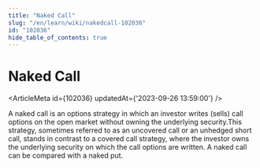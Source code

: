 ```yaml
---
title: "Naked Call"
slug: "/en/learn/wiki/nakedcall-102036"
id: "102036"
hide_table_of_contents: true
---
```



# Naked Call

<ArticleMeta id={102036} updatedAt={'2023-09-26 13:59:00'} />
<div className='border-solid border-b border-t-0 my-4 border-[var(--ifm-color-gray-300)]' />

A naked call is an options strategy in which an investor writes (sells) call options on the open market without owning the underlying security.This strategy, sometimes referred to as an uncovered call or an unhedged short call, stands in contrast to a covered call strategy, where the investor owns the underlying security on which the call options are written. A naked call can be compared with a naked put.
